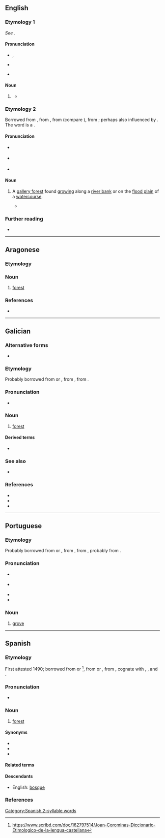 {{also|Bosque}}
==English==

===Etymology 1===
''See'' {{m|en|bosk}}.

====Pronunciation====
* {{a|RP}} {{enPR|bŏsk}}, {{IPA|en|/bɒsk/}}
* {{audio|en|En-uk-bosk.oga|Audio (RP)}}
* {{a|GA}} {{IPA|en|/bɑsk/}}

====Noun====
{{en-noun}}

# {{rare spelling of|en|bosk}} {{defdate|19th c.}}
#* {{quote-book|en|author=Henry H[opkins] Sibley|authorlink=Henry Hopkins Sibley|chapter=No. 8. Reports of Brig. Gen. Henry H. Sibley, C.S. Army, Commanding Army of New Mexico, Including Operations from January&nbsp;– to May 4, 1862.|title=A Compilation of the Official Records of the Union and Confederate Armies. Additions and Corrections to Series I—Volume IX|location=Washington, D.C.|publisher=Published under the direction of the Hon. {{w|Elihu Root}}, Secretary of War, by Brig. Gen. [[w:Fred C. Ainsworth|Fred C[rayton] Ainsworth]], Chief of the Record and Pension Office, War Department, and Mr. Joseph W. Kirkley; [[w:United States Government Publishing Office|Government Printing Office]]|date=4 May 1862|year_published=1902|page=507|pageurl=https://archive.org/details/warofrebellion09secrrich/page/507/mode/1up|oclc=900475952|passage=On February 16 a reconnaissance in force was pushed to within a mile of the fort and battle offered on the open plain. The challenge was disregarded, and only noticed by the sending out of a few well-mounted men to watch our movements. The forces of the enemy were kept well concealed in the '''bosque''' (grove) above the fort and within its walls.|footer={{small|This could be a use of ''bosque'' in the [[#Etymology 2|etymology 2]] sense.}}}}

===Etymology 2===
Borrowed from {{bor|en|es|bosque|t=forest}}, from {{der|en|LL.|boscus}}, from {{der|en|frk|*busc}} (compare {{cog|dum|busch}}), from {{der|en|gem-pro|*buskaz|t=forest, woods}}; perhaps also influenced by {{m|en|bosk}}. The word is a {{doublet|en|bush|nocap=1}}.

====Pronunciation====
* {{a|RP}} {{IPA|en|/ˈbɒsˌkeɪ/}}
* {{a|GA}} {{IPA|en|/ˈbɑsˌkeɪ/}}
* {{hyphenation|en|bos|que}}

====Noun====
{{en-noun}}

# {{lb|en|southern|_|US}} A [[gallery forest]] found [[grow]]ing along a [[river bank]] or on the [[flood plain]] of a [[watercourse]].
#* {{quote-book|en|author=Benjamin S[tone] Roberts|authorlink=Benjamin S. Roberts|chapter=Operations in Texas, New Mexico, and Arizona. February 1&nbsp;– September 20, 1862. [No. 2. Report of Col. Benjamin S. Roberts, Fifth New Mexico Infantry.]|title=A Compilation of the Official Records of the Union and Confederate Armies. Additions and Corrections to Series I—Volume IX|location=Washington, D.C.|publisher=Published under the direction of the Hon. {{w|Elihu Root}}, Secretary of War, by Brig. Gen. [[w:Fred C. Ainsworth|Fred C[rayton] Ainsworth]], Chief of the Record and Pension Office, War Department, and Mr. Joseph W. Kirkley; [[w:United States Government Publishing Office|Government Printing Office]]|date=23 February 1862|year_published=1902|pages=495 and 496|pageurl=https://archive.org/details/warofrebellion09secrrich/page/495/mode/1up|oclc=900475952|passage=&#91;[https://archive.org/details/warofrebellion09secrrich/page/495/mode/1up page 495]&#93; He drove them with great slaughter from the '''bosque''' they had then seized, repulsed a determined charge of their Lancers, made with audacity and desperation, and was master of the field. [...] &#91;[https://archive.org/details/warofrebellion09secrrich/page/496/mode/1up page 496]&#93; The heavy '''bosques''' in our front were terminated by a drift of sand extending from the high bluff of the Contadero to the river. Behind this drift the enemy, concealed from my observation, rallied all their forces abandoning wagons on the sand hills, tents, and other supplies, including ammunition, with the desperate resolve to storm our batteries.}}

===Further reading===
* {{pedia}}

----

==Aragonese==
{{Wikipedia|lang=an}}

===Etymology===
{{rfe|an}}

===Noun===
{{an-noun|m|bosques}}

# [[forest]]

===References===
* {{R:DBLA}}

----

==Galician==

===Alternative forms===
* {{l|gl|brosque}}

===Etymology===
Probably borrowed from {{bor|gl|ca|-}} or {{bor|gl|oc|bosc}}, from {{der|gl|LL.|boscus}}, from {{der|gl|gem-pro|*buskaz}}.

===Pronunciation===
* {{IPA|gl|/ˈbɔske/}}

===Noun===
{{gl-noun|m}}

# [[forest]]
#: {{syn|gl|fraga|mato}}

====Derived terms====
* {{l|gl|Bosque}}

===See also===
* {{pedia|lang=gl}}

===References===
* {{R:DDLG}}
* {{R:TILG}}
* {{R:TLPGP}}

----

==Portuguese==

===Etymology===
Probably borrowed from {{bor|pt|ca|-}} or {{bor|pt|oc|bosc}}, from {{der|pt|LL.|boscus}}, from {{der|pt|gem-pro|*buskaz|t=bush, thicket}}, probably from {{der|pt|ine-pro|*bʰuH-|t=to grow}}.

===Pronunciation===
* {{a|Brazil}} {{IPA|pt|/ˈbɔs.ki/}}
* {{a|Portugal}} {{IPA|pt|/ˈbɔʃ.kɨ/}}
* {{hyphenation|pt|bos|que}}
* {{rhymes|pt|ɔski}}

===Noun===
{{pt-noun|m}}

# [[grove]]

----

==Spanish==
{{Wikipedia|lang=es}}

===Etymology===
First attested 1490; borrowed from {{bor|es|ca|-}} or {{bor|es|oc|bosc}}<ref>https://www.scribd.com/doc/162797514/Joan-Corominas-Diccionario-Etimologico-de-la-lengua-castellana</ref>, from {{der|es|LL.|boscus}} or {{der|es|VL.|*buscus}}, from {{der|es|gem-pro|*buskaz}}, cognate with {{cog|en|bush}}, {{cog|nl|bos}}, {{cog|fr|bois}} and {{cog|it|bosco}}.

===Pronunciation===
* {{es-IPA}}

===Noun===
{{es-noun|m}}

# [[forest]]

====Synonyms====
* {{l|es|floresta}}
* {{l|es|foresta}}
* {{l|es|selva}}

====Related terms====
{{rel4|es|boscoso|bosque ombrófilo|{{l|es|bosquejar|pos=v}}|{{l|es|bosquejo|g=m}}|{{l|es|bosquete|g=m}}|{{l|es|bosquímano|pos=a}}|{{l|es|bosquímano|g=m|pos=n}}|emboscar|guardabosques}}

====Descendants====
* English: [[bosque#Etymology 2|bosque]]

===References===
<references/>

[[Category:Spanish 2-syllable words]]